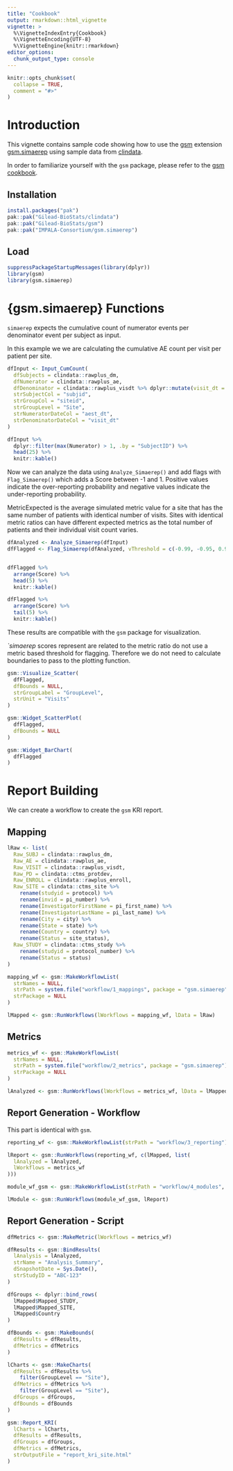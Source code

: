 ```yaml
---
title: "Cookbook"
output: rmarkdown::html_vignette
vignette: >
  %\VignetteIndexEntry{Cookbook}
  %\VignetteEncoding{UTF-8}
  %\VignetteEngine{knitr::rmarkdown}
editor_options: 
  chunk_output_type: console
---
```


```r
knitr::opts_chunk$set(
  collapse = TRUE,
  comment = "#>"
)
```

<!-- chunk labels need to be unique to not get conflicts when rendering Rmd KRI report -->

# Introduction

This vignette contains sample code showing how to use the [gsm](https://github.com/Gilead-BioStats/gsm) extension [gsm.simaerep](https://github.com/IMPALA-Consortium/gsm.simaerep)
using sample data from [clindata](https://github.com/Gilead-BioStats/clindata).

In order to familiarize yourself with the `gsm` package, please refer to the [gsm cookbook](https://gilead-biostats.github.io/gsm/articles/Cookbook.html).

## Installation

```r
install.packages("pak")
pak::pak("Gilead-BioStats/clindata")
pak::pak("Gilead-BioStats/gsm")
pak::pak("IMPALA-Consortium/gsm.simaerep")
```

## Load

```r
suppressPackageStartupMessages(library(dplyr))
library(gsm)
library(gsm.simaerep)
```

# {gsm.simaerep} Functions

`simaerep` expects the cumulative count of numerator events per denominator event per subject as input.

In this example we we are calculating the cumulative AE count per visit per patient per site.

```r
dfInput <- Input_CumCount(
  dfSubjects = clindata::rawplus_dm,
  dfNumerator = clindata::rawplus_ae,
  dfDenominator = clindata::rawplus_visdt %>% dplyr::mutate(visit_dt = lubridate::ymd(visit_dt)),
  strSubjectCol = "subjid",
  strGroupCol = "siteid",
  strGroupLevel = "Site",
  strNumeratorDateCol = "aest_dt",
  strDenominatorDateCol = "visit_dt"
)

dfInput %>%
  dplyr::filter(max(Numerator) > 1, .by = "SubjectID") %>%
  head(25) %>%
  knitr::kable()
```

Now we can analyze the data using `Analyze_Simaerep()` and add flags with `Flag_Simaerep()` which adds a Score between -1 and 1. Positive values indicate the over-reporting probability and negative values indicate the under-reporting probability.

MetricExpected is the average simulated metric value for a site that has the same number of patients with identical number of visits. Sites with identical metric ratios can have different expected metrics as the total number of patients and their individual visit count varies.

```r
dfAnalyzed <- Analyze_Simaerep(dfInput)
dfFlagged <- Flag_Simaerep(dfAnalyzed, vThreshold = c(-0.99, -0.95, 0.95, 0.99))


dfFlagged %>%
  arrange(Score) %>%
  head(5) %>%
  knitr::kable()
```

```r
dfFlagged %>%
  arrange(Score) %>%
  tail(5) %>%
  knitr::kable()
```

These results are compatible with the `gsm` package for visualization.

*`simaerep* scores represent are related to the metric ratio do not use a metric based threshold for flagging. Therefore we do not need to calculate boundaries to pass to the plotting function.

```r
gsm::Visualize_Scatter(
  dfFlagged,
  dfBounds = NULL,
  strGroupLabel = "GroupLevel",
  strUnit = "Visits"
)
```

```r
gsm::Widget_ScatterPlot(
  dfFlagged,
  dfBounds = NULL
)
```

```r
gsm::Widget_BarChart(
  dfFlagged
)
```


# Report Building

We can create a workflow to create the `gsm` KRI report.

## Mapping

```r
lRaw <- list(
  Raw_SUBJ = clindata::rawplus_dm,
  Raw_AE = clindata::rawplus_ae,
  Raw_VISIT = clindata::rawplus_visdt,
  Raw_PD = clindata::ctms_protdev,
  Raw_ENROLL = clindata::rawplus_enroll,
  Raw_SITE = clindata::ctms_site %>%
    rename(studyid = protocol) %>%
    rename(invid = pi_number) %>%
    rename(InvestigatorFirstName = pi_first_name) %>%
    rename(InvestigatorLastName = pi_last_name) %>%
    rename(City = city) %>%
    rename(State = state) %>%
    rename(Country = country) %>%
    rename(Status = site_status),
  Raw_STUDY = clindata::ctms_study %>%
    rename(studyid = protocol_number) %>%
    rename(Status = status)
)

mapping_wf <- gsm::MakeWorkflowList(
  strNames = NULL,
  strPath = system.file("workflow/1_mappings", package = "gsm.simaerep"),
  strPackage = NULL
)

lMapped <- gsm::RunWorkflows(lWorkflows = mapping_wf, lData = lRaw)
```

## Metrics

```r
metrics_wf <- gsm::MakeWorkflowList(
  strNames = NULL,
  strPath = system.file("workflow/2_metrics", package = "gsm.simaerep"),
  strPackage = NULL
)

lAnalyzed <- gsm::RunWorkflows(lWorkflows = metrics_wf, lData = lMapped)
```

## Report Generation - Workflow

This part is identical with `gsm`.

```r
reporting_wf <- gsm::MakeWorkflowList(strPath = "workflow/3_reporting")

lReport <- gsm::RunWorkflows(reporting_wf, c(lMapped, list(
  lAnalyzed = lAnalyzed,
  lWorkflows = metrics_wf
)))

module_wf_gsm <- gsm::MakeWorkflowList(strPath = "workflow/4_modules", strNames = "report_kri_site.yaml")

lModule <- gsm::RunWorkflows(module_wf_gsm, lReport)
```

## Report Generation - Script

```r
dfMetrics <- gsm::MakeMetric(lWorkflows = metrics_wf)

dfResults <- gsm::BindResults(
  lAnalysis = lAnalyzed,
  strName = "Analysis_Summary",
  dSnapshotDate = Sys.Date(),
  strStudyID = "ABC-123"
)

dfGroups <- dplyr::bind_rows(
  lMapped$Mapped_STUDY,
  lMapped$Mapped_SITE,
  lMapped$Country
)

dfBounds <- gsm::MakeBounds(
  dfResults = dfResults,
  dfMetrics = dfMetrics
)

lCharts <- gsm::MakeCharts(
  dfResults = dfResults %>%
    filter(GroupLevel == "Site"),
  dfMetrics = dfMetrics %>%
    filter(GroupLevel == "Site"),
  dfGroups = dfGroups,
  dfBounds = dfBounds
)

gsm::Report_KRI(
  lCharts = lCharts,
  dfResults = dfResults,
  dfGroups = dfGroups,
  dfMetrics = dfMetrics,
  strOutputFile = "report_kri_site.html"
)
```

